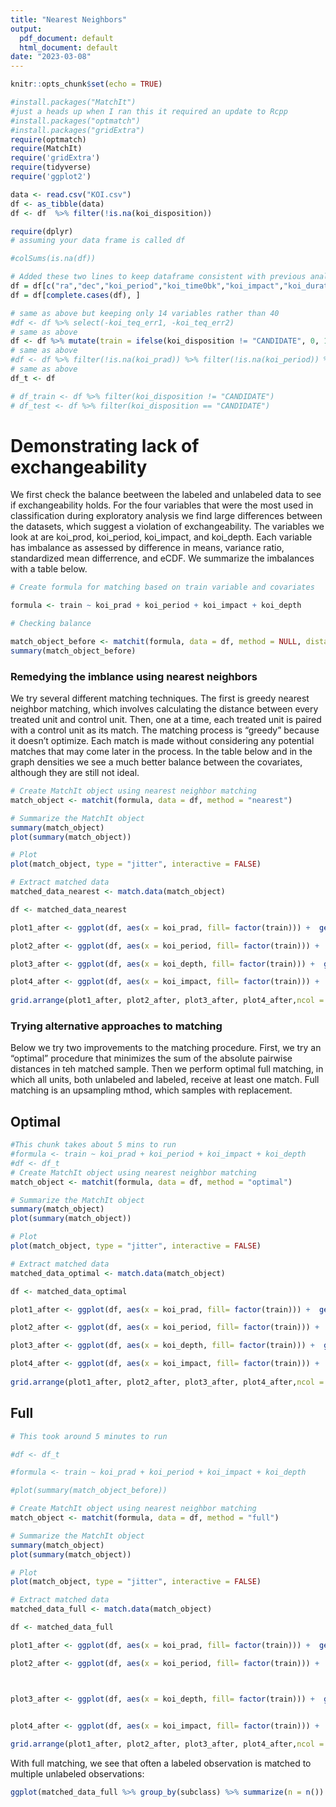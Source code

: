 ```yaml
---
title: "Nearest Neighbors"
output:
  pdf_document: default
  html_document: default
date: "2023-03-08"
---
```


```r
knitr::opts_chunk$set(echo = TRUE)

#install.packages("MatchIt")
#just a heads up when I ran this it required an update to Rcpp
#install.packages("optmatch")
#install.packages("gridExtra")
require(optmatch)
require(MatchIt)
require('gridExtra') 
require(tidyverse)
require('ggplot2')
```


```r
data <- read.csv("KOI.csv")
df <- as_tibble(data)
df <- df  %>% filter(!is.na(koi_disposition))
```


```r

require(dplyr)
# assuming your data frame is called df

#colSums(is.na(df))

# Added these two lines to keep dataframe consistent with previous analyses
df = df[c("ra","dec","koi_period","koi_time0bk","koi_impact","koi_duration","koi_depth","koi_prad","koi_teq","koi_insol","koi_steff","koi_slogg","koi_srad","koi_disposition")]
df = df[complete.cases(df), ]

# same as above but keeping only 14 variables rather than 40
#df <- df %>% select(-koi_teq_err1, -koi_teq_err2)
# same as above 
df <- df %>% mutate(train = ifelse(koi_disposition != "CANDIDATE", 0, 1))
# same as above
#df <- df %>% filter(!is.na(koi_prad)) %>% filter(!is.na(koi_period)) %>% filter(!is.na(koi_impact)) %>% filter(!is.na(koi_depth)) 
# same as above
df_t <- df 

# df_train <- df %>% filter(koi_disposition != "CANDIDATE")
# df_test <- df %>% filter(koi_disposition == "CANDIDATE")

```


# Demonstrating lack of exchangeability

We first check the balance beetween the labeled and unlabeled data to see if exchangeability holds. For the four variables that were the most used in classification during exploratory analysis we find large differences between the datasets, which suggest a violation of exchangeability. The variables we look at are koi_prod, koi_period, koi_impact, and koi_depth. Each variable has imbalance as assessed by difference in means, variance ratio, standardized mean differrence, and eCDF. We summarize the imbalances with a table below. 

```r
# Create formula for matching based on train variable and covariates

formula <- train ~ koi_prad + koi_period + koi_impact + koi_depth

# Checking balance 

match_object_before <- matchit(formula, data = df, method = NULL, distance="glm")
summary(match_object_before)
```

### Remedying the imblance using nearest neighbors

We try several different matching techniques. The first is greedy nearest neighbor matching, which involves calculating the distance between every treated unit and control unit. Then, one at a time, each treated unit is paired with a control unit as its match. The matching process is "greedy" because it doesn't optimize. Each match is made without considering any potential matches that may come later in the process. In the table below and in the graph densities we see a much better balance between the covariates, although they are still not ideal.


```r

# Create MatchIt object using nearest neighbor matching
match_object <- matchit(formula, data = df, method = "nearest")

# Summarize the MatchIt object
summary(match_object)
plot(summary(match_object))

# Plot
plot(match_object, type = "jitter", interactive = FALSE)

# Extract matched data
matched_data_nearest <- match.data(match_object)

```
```r

df <- matched_data_nearest

plot1_after <- ggplot(df, aes(x = koi_prad, fill= factor(train))) +  geom_density(position="identity", alpha = 0.5) + xlim(0, 20) 

plot2_after <- ggplot(df, aes(x = koi_period, fill= factor(train))) +  geom_density(position="identity", alpha = 0.5) + xlim(0, 150) 

plot3_after <- ggplot(df, aes(x = koi_depth, fill= factor(train))) +  geom_density(position="identity", alpha = 0.5) + xlim(0, 2500) 

plot4_after <- ggplot(df, aes(x = koi_impact, fill= factor(train))) +  geom_density(position="identity", alpha = 0.5) + xlim(0, 2.5)
  
grid.arrange(plot1_after, plot2_after, plot3_after, plot4_after,ncol = 1)

```

### Trying alternative approaches to matching

Below we try two improvements to the matching procedure. First, we try an "optimal" procedure that minimizes the sum of the absolute pairwise distances in teh matched sample. Then we perform optimal full matching, in which all units, both unlabeled and labeled, receive at least one match. Full matching is an upsampling mthod, which samples with replacement. 

## Optimal


```r
#This chunk takes about 5 mins to run
#formula <- train ~ koi_prad + koi_period + koi_impact + koi_depth
#df <- df_t 
# Create MatchIt object using nearest neighbor matching
match_object <- matchit(formula, data = df, method = "optimal")

# Summarize the MatchIt object
summary(match_object)
plot(summary(match_object))

# Plot
plot(match_object, type = "jitter", interactive = FALSE)

# Extract matched data
matched_data_optimal <- match.data(match_object)

```

```r

df <- matched_data_optimal

plot1_after <- ggplot(df, aes(x = koi_prad, fill= factor(train))) +  geom_density(position="identity", alpha = 0.5) + xlim(0, 20) 

plot2_after <- ggplot(df, aes(x = koi_period, fill= factor(train))) +  geom_density(position="identity", alpha = 0.5) + xlim(0, 150) 

plot3_after <- ggplot(df, aes(x = koi_depth, fill= factor(train))) +  geom_density(position="identity", alpha = 0.5) + xlim(0, 2500) 

plot4_after <- ggplot(df, aes(x = koi_impact, fill= factor(train))) +  geom_density(position="identity", alpha = 0.5) + xlim(0, 2.5)
  
grid.arrange(plot1_after, plot2_after, plot3_after, plot4_after,ncol = 1)

```

## Full

```r
# This took around 5 minutes to run

#df <- df_t 

#formula <- train ~ koi_prad + koi_period + koi_impact + koi_depth

#plot(summary(match_object_before))

# Create MatchIt object using nearest neighbor matching
match_object <- matchit(formula, data = df, method = "full")

# Summarize the MatchIt object
summary(match_object)
plot(summary(match_object))

# Plot
plot(match_object, type = "jitter", interactive = FALSE)

# Extract matched data
matched_data_full <- match.data(match_object)

```
```r

df <- matched_data_full

plot1_after <- ggplot(df, aes(x = koi_prad, fill= factor(train))) +  geom_density(position="identity", alpha = 0.5) + xlim(0, 20) 

plot2_after <- ggplot(df, aes(x = koi_period, fill= factor(train))) +  geom_density(position="identity", alpha = 0.5) + xlim(0, 150) 



plot3_after <- ggplot(df, aes(x = koi_depth, fill= factor(train))) +  geom_density(position="identity", alpha = 0.5) + xlim(0, 2500) 


plot4_after <- ggplot(df, aes(x = koi_impact, fill= factor(train))) +  geom_density(position="identity", alpha = 0.5) + xlim(0, 2.5)
  
grid.arrange(plot1_after, plot2_after, plot3_after, plot4_after,ncol = 1)


```

With full matching, we see that often a labeled observation is matched to multiple unlabeled observations:

```r

ggplot(matched_data_full %>% group_by(subclass) %>% summarize(n = n()) %>% arrange(desc(n)), aes(x=subclass, y=n)) + geom_bar(stat = "identity", fill = "blue")

```


